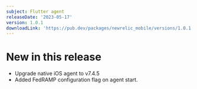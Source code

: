 ```yaml
---
subject: Flutter agent
releaseDate: '2023-05-17'
version: 1.0.1
downloadLink: 'https://pub.dev/packages/newrelic_mobile/versions/1.0.1'
---
```


# New in this release
* Upgrade native iOS agent to v7.4.5
* Added FedRAMP configuration flag on agent start.